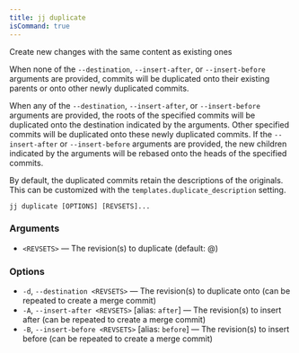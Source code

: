 ```yaml
---
title: jj duplicate
isCommand: true
---
```


Create new changes with the same content as existing ones

When none of the `--destination`, `--insert-after`, or `--insert-before` arguments are provided, commits will be duplicated onto their existing parents or onto other newly duplicated commits.

When any of the `--destination`, `--insert-after`, or `--insert-before` arguments are provided, the roots of the specified commits will be duplicated onto the destination indicated by the arguments. Other specified commits will be duplicated onto these newly duplicated commits. If the `--insert-after` or `--insert-before` arguments are provided, the new children indicated by the arguments will be rebased onto the heads of the specified commits.

By default, the duplicated commits retain the descriptions of the originals. This can be customized with the `templates.duplicate_description` setting.

```shell title="Usage"
jj duplicate [OPTIONS] [REVSETS]...
```

### Arguments

- `<REVSETS>` — The revision(s) to duplicate (default: @)

### Options

- `-d`, `--destination <REVSETS>` — The revision(s) to duplicate onto (can be repeated to create a merge commit)
- `-A`, `--insert-after <REVSETS>` [alias: `after`] — The revision(s) to insert after (can be repeated to create a merge commit)
- `-B`, `--insert-before <REVSETS>` [alias: `before`] — The revision(s) to insert before (can be repeated to create a merge commit)

